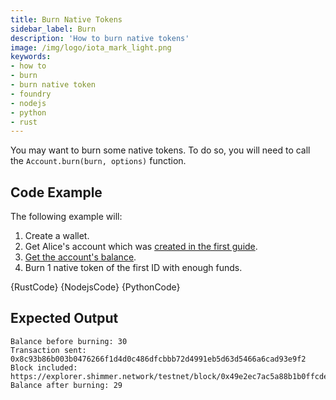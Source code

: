 ```yaml
---
title: Burn Native Tokens
sidebar_label: Burn
description: 'How to burn native tokens'
image: /img/logo/iota_mark_light.png
keywords:
- how to
- burn
- burn native token
- foundry
- nodejs
- python
- rust
---
```



You may want to burn some native tokens. To do so, you will need to call the
`Account.burn(burn, options)` function.

<DestroyFoundry/>

## Code Example

The following example will:

1. Create a wallet.
2. Get Alice's account which was [created in the first guide](../accounts_and_addresses/create_account.mdx).
3. [Get the account's balance](../accounts_and_addresses/check_balance.mdx).
4. Burn 1 native token of the first ID with enough funds.


<Tabs groupId="language">
    <TabItem value="rust" label="Rust">
        <CodeBlock className="language-rust">
            {RustCode}
        </CodeBlock>
    </TabItem>
    <TabItem value="nodejs" label="Nodejs">
        <CodeBlock className="language-typescript">
            {NodejsCode}
        </CodeBlock>
    </TabItem>
    <TabItem value="python" label="Python">
        <CodeBlock className="language-python">
            {PythonCode}
        </CodeBlock>
    </TabItem>
</Tabs>

## Expected Output

```plaintext
Balance before burning: 30
Transaction sent: 0x8c93b86b003b0476266f1d4d0c486dfcbbb72d4991eb5d63d5466a6cad93e9f2
Block included: https://explorer.shimmer.network/testnet/block/0x49e2ec7ac5a88b1b0ffcde20bff437b53ef74f38368c28af402435f45dd5b138
Balance after burning: 29
```
